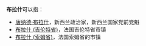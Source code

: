 '''布拉什'''可以指：
* [[唐纳德·布拉什|唐纳德·布拉什]]，新西兰政治家，新西兰国家党前党魁
* [[布拉什_(吉伦特省)|布拉什 (吉伦特省)]]，法国吉伦特省市镇
* [[布拉什_(索姆省)|布拉什 (索姆省)]]，法国索姆省的市镇

{{disambig|cat=三字译名消歧义}}